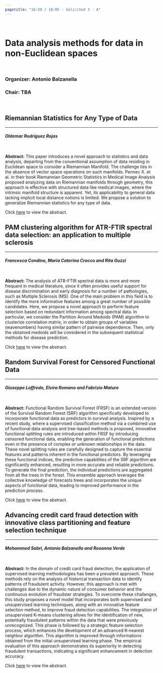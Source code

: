 ```yaml
---
pagetitle: "16:50 / 18:05 - Solicited 3 - A"
---
```



<br>


# Data analysis methods for data in non-Euclidean spaces {#buttons .tabset .tabset-fade .tabset-pills}

<br>

### Organizer: Antonio Balzanella
### Chair: TBA

<br>

## Riemannian Statistics for Any Type of Data
***
#### *Oldemar Rodríguez Rojas*

<br>

**Abstract:** This paper introduces a novel approach to statistics and data analysis, departing from the conventional assumption of data residing in Euclidean space to consider a Riemannian Manifold. The challenge lies in the absence of vector space operations on such manifolds. Pennec X. et al. in their book Riemannian Geometric Statistics in Medical Image Analysis proposed analyzing data on Riemannian manifolds through geometry, this approach is effective with structured data like medical images, where the intrinsic manifold structure is apparent. Yet, its applicability to general data lacking implicit local distance notions is limited. We propose a solution to generalize Riemannian statistics for any type of data.

Click [here]() to view the abstract.

## PAM clustering algorithm for ATR-FTIR spectral data selection: an application to multiple sclerosis
***
#### *Francesca Condino, Maria Caterina Crocco and Rita Guzzi*

<br>

**Abstract:** The analysis of ATR-FTIR spectral data is more and more frequent in medical literature, since it often provides useful support for disease discrimination and early diagnosis for a number of pathologies, such as Multiple Sclerosis (MS). One of the main problem in this field is to identify the more informative features among a great number of possible candidates. Here, we propose a novel approach to perform feature selection based on redundant information among spectral data. In particular, we consider the Partition Around Medoids (PAM) algorithm to clusterize correlation matrix, in order to obtain groups of variables (wavenumbers) having similar pattern of pairwise dependence. Then, only the obtained medoids will be considered in the subsequent statistical methods for disease prediction.

Click [here]() to view the abstract.

## Random Survival Forest for Censored Functional Data
***
#### *Giuseppe Loffredo, Elvira Romano and Fabrizio Maturo*

<br>

**Abstract:** Functional Random Survival Forest (FRSF) is an extended version of the Survival Random Forest (SRF) algorithm specifically developed to incorporate functional data as predictors in survival analysis. Inspired by a recent study, where a supervised classification method via a combined use of functional data analysis and tree-based methods is proposed, innovative functional splitting rules are introduced within FRSF by introducing censored functional data, enabling the generation of functional predictions even in the presence of complex or unknown relationships in the data. These novel splitting rules are carefully designed to capture the essential features and patterns inherent in the functional predictors. By leveraging these functional indices, the predictive capabilities of the SRF algorithm are significantly enhanced, resulting in more accurate and reliable predictions. To generate the final prediction, the individual predictions are aggregated from all the trees in the forest. This ensemble approach leverages the collective knowledge of forecasts trees and incorporates the unique aspects of functional data, leading to improved performance in the prediction process.

Click [here]() to view the abstract.

## Advancing credit card fraud detection with innovative class partitioning and feature selection technique
***
#### *Mohammed Sabri, Antonio Balzanella and Rosanna Verde*

<br>

**Abstract:** In the domain of credit card fraud detection, the application of supervised learning methodologies has been a prevalent approach. These methods rely on the analysis of historical transaction data to identify patterns of fraudulent activity. However, this approach is met with challenges due to the dynamic nature of consumer behavior and the continuous evolution of fraudster strategies. To overcome these challenges, this study proposes a novel model that incorporates both supervised and unsupervised learning techniques, along with an innovative feature selection method, to improve fraud detection capabilities. The integration of unsupervised K-means clustering allows for the identification of new, potentially fraudulent patterns within the data that were previously unrecognized. This phase is followed by a strategic feature selection process, which enhances the development of an advanced K-nearest neighbor algorithm. This algorithm is improved through informations obtained from the initial unsupervised learning phase. The empirical evaluation of this approach demonstrates its superiority in detecting fraudulent transactions, indicating a significant enhancement in detection accuracy.

Click [here]() to view the abstract.
